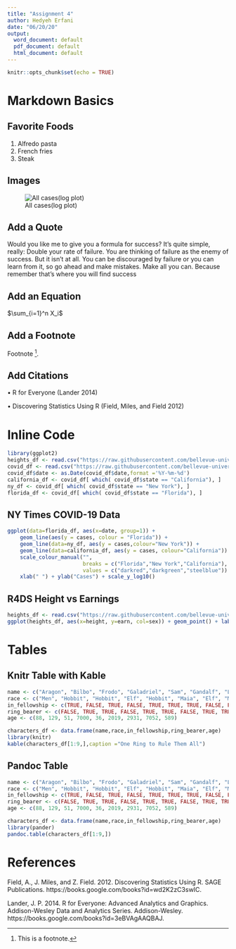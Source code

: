 ```yaml
---
title: "Assignment 4"
author: Hedyeh Erfani
date: "06/20/20"
output:
  word_document: default
  pdf_document: default
  html_document: default
---
```


```r
knitr::opts_chunk$set(echo = TRUE)
```

# Markdown Basics

## Favorite Foods

1. Alfredo pasta
2. French fries
3. Steak

## Images
![All cases(log plot)](/Users/hedyeherfani/Desktop/10-all-cases-log.png)

## Add a Quote
Would you like me to give you a formula for success? It’s quite simple, really: Double your rate of failure. You are thinking of failure as the enemy of success. But it isn’t at all. You can be discouraged by failure or you can learn from it, so go ahead and make mistakes. Make all you can. Because remember that’s where you will find success

## Add an Equation
$\sum_{i=1}^n X_i$

## Add a Footnote

Footnote ^[This is a footnote.].

## Add Citations
•	R for Everyone (Lander 2014)

•	Discovering Statistics Using R (Field, Miles, and Field 2012)

# Inline Code
```r
library(ggplot2)
heights_df <- read.csv("https://raw.githubusercontent.com/bellevue-university/dsc520/master/data/r4ds/heights.csv")
covid_df <- read.csv("https://raw.githubusercontent.com/bellevue-university/dsc520/master/data/nytimes/covid-19-data/us-states.csv")
covid_df$date <- as.Date(covid_df$date,format ='%Y-%m-%d')
california_df <- covid_df[ which( covid_df$state == "California"), ]
ny_df <- covid_df[ which( covid_df$state == "New York"), ]
florida_df <- covid_df[ which( covid_df$state == "Florida"), ]
```
## NY Times COVID-19 Data
```r
ggplot(data=florida_df, aes(x=date, group=1)) +
    geom_line(aes(y = cases, colour = "Florida")) +
    geom_line(data=ny_df, aes(y = cases,colour="New York")) +
    geom_line(data=california_df, aes(y = cases, colour="California")) +
    scale_colour_manual("",
                        breaks = c("Florida","New York","California"),
                        values = c("darkred","darkgreen","steelblue")) +
    xlab(" ") + ylab("Cases") + scale_y_log10() 
```
              
   
## R4DS Height vs Earnings
```r
heights_df <- read.csv("https://raw.githubusercontent.com/bellevue-university/dsc520/master/data/r4ds/heights.csv")
ggplot(heights_df, aes(x=height, y=earn, col=sex)) + geom_point() + labs(x="Height(Inches)") + labs(y="Earnings(Dollars)") + labs(title="Height vs Earnings")

```

# Tables

## Knitr Table with Kable
```r
name <- c("Aragon", "Bilbo", "Frodo", "Galadriel", "Sam", "Gandalf", "Legolas", "Sauron", "Gollum")
race <- c("Men", "Hobbit", "Hobbit", "Elf", "Hobbit", "Maia", "Elf", "Maia", "Hobbit")
in_fellowship <- c(TRUE, FALSE, TRUE, FALSE, TRUE, TRUE, TRUE, FALSE, FALSE)
ring_bearer <- c(FALSE, TRUE, TRUE, FALSE, TRUE, TRUE, FALSE, TRUE, TRUE)
age <- c(88, 129, 51, 7000, 36, 2019, 2931, 7052, 589)

characters_df <- data.frame(name,race,in_fellowship,ring_bearer,age)
library(knitr)
kable(characters_df[1:9,],caption ="One Ring to Rule Them All")

```

## Pandoc Table
```r
name <- c("Aragon", "Bilbo", "Frodo", "Galadriel", "Sam", "Gandalf", "Legolas", "Sauron", "Gollum")
race <- c("Men", "Hobbit", "Hobbit", "Elf", "Hobbit", "Maia", "Elf", "Maia", "Hobbit")
in_fellowship <- c(TRUE, FALSE, TRUE, FALSE, TRUE, TRUE, TRUE, FALSE, FALSE)
ring_bearer <- c(FALSE, TRUE, TRUE, FALSE, TRUE, TRUE, FALSE, TRUE, TRUE)
age <- c(88, 129, 51, 7000, 36, 2019, 2931, 7052, 589)

characters_df <- data.frame(name,race,in_fellowship,ring_bearer,age)
library(pander)
pandoc.table(characters_df[1:9,])
```

# References
Field, A., J. Miles, and Z. Field. 2012. Discovering Statistics Using R. SAGE Publications. https://books.google.com/books?id=wd2K2zC3swIC.

Lander, J. P. 2014. R for Everyone: Advanced Analytics and Graphics. Addison-Wesley Data and Analytics Series. Addison-Wesley. https://books.google.com/books?id=3eBVAgAAQBAJ.
